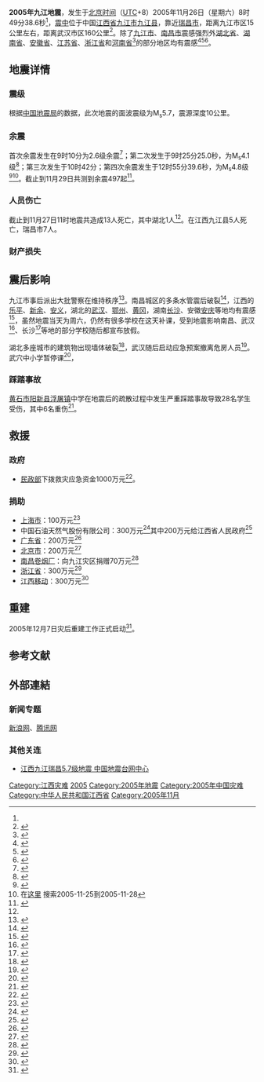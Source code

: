 {{noteTA
|G1=Earthquake
}}
{{UTC+8}}
{{Infobox earthquake
 | title = 2005年九江地震
 | map = 九江地震烈度分布图.jpg
 | map_caption  = 本次地震烈度分布图，震中以星星符号标注。（[[USGS|USGS]]）
 | date         = {{Start date|2005|11|26}}
 | time         = 00:49:37 [[UTC|UTC]]
 | magnitude    = 5.7[[面波震级|M<sub>s</sub>]]（[[中国地震台网|中国地震台网]]）<ref name="cenc-main-quake">{{Cite news|url=http://www.cenc.ac.cn/manage/html/402881891275f6df011275f971990001/_history/08_01/30/1201680527640.html|title=江西九江瑞昌5.7级地震|publisher=中国地震台网中心|date=2006-06-30|accessdate=2013-04-20|deadurl=yes|archiveurl=https://web.archive.org/web/20160304135237/http://www.cenc.ac.cn/manage/html/402881891275f6df011275f971990001/_history/08_01/30/1201680527640.html|archivedate=2016-03-04}}</ref><br />
5.2[[矩震级|M<sub>w</sub>]]（[[美国地质调查局|美国地质调查局]]）<ref name="usgs-main-quake">{{Cite news |url=http://earthquake.usgs.gov/earthquakes/eqarchives/significant/sig_2005.php |title=Significant Earthquakes of the World 2005 |publisher=U.S. Geological Survey |date=未知 |accessdate=2013-04-20 |deadurl=yes |archiveurl=https://web.archive.org/web/20130408102840/http://earthquake.usgs.gov/earthquakes/eqarchives/significant/sig_2005.php |archivedate=2013-04-08 }}</ref><br />
5.5[[矩震级|M<sub>w</sub>]]（[[欧洲与地中海地震中心|欧洲与地中海地震中心]]）<ref>{{Cite news|url=http://www.emsc-csem.org/Earthquake/earthquake.php?id=11286|title=M 5.5 - HUBEI-JIANGXI BORDER REG, CHINA - 2005-11-26 00:49:34 UTC|publisher=European Mediterranean Seismological Centre|date=未知|accessdate=2013-04-20|archive-date=2015-05-10|archive-url=https://web.archive.org/web/20150510111334/http://www.emsc-csem.org/Earthquake/earthquake.php?id=11286|dead-url=no}}</ref><br />
 |depth        = {{convert|10|km|mi|abbr=on}}<ref>[http://www.ceic.ac.cn/eq.jsp?id=90136 中国东南部5.7级地震]{{dead link|date=2017年11月 |bot=InternetArchiveBot }}</ref>
 |location     = {{coord|29.70|N|115.76|E|display=inline,title}}<ref name="usgs-main-quake" /><br>{{CHN}}[[江西省|江西省]][[九江县|九江县]]和[[瑞昌市|瑞昌市]]交界处<ref>{{Cite web |url=http://news.sina.com.cn/c/2005-11-26/11148410700.shtml |title=江西地震局最新公布地震中心在江西省九江县 |accessdate=2013-04-20 |archive-date=2017-08-10 |archive-url=https://web.archive.org/web/20170810091224/http://news.sina.com.cn/c/2005-11-26/11148410700.shtml |dead-url=no }}</ref><ref>{{Cite web |url=http://news.sina.com.cn/c/2005-11-26/10188410059.shtml |title=江西九江、瑞昌间发生5.7级地震(图) |accessdate=2013-04-20 |archive-date=2016-03-04 |archive-url=https://web.archive.org/web/20160304205323/http://news.sina.com.cn/c/2005-11-26/10188410059.shtml |dead-url=no }}</ref>
 |affected     = {{flagicon|PRC}} [[中华人民共和国|中华人民共和国]]<br>[[江西省|江西省]]、[[湖北省|湖北省]]
 |casualties   = 死亡：13人<br />受伤：约8000人<br /><small>（截至2005年11月28日）</small><ref name = "casualty1">{{Cite news|url=http://news.sina.com.cn/c/2005-11-28/02028419326.shtml|title=民政部称江西湖北地震死亡人数应为13人|publisher=新浪网|date=2005年11月28日|accessdate=2013-04-20|archive-date=2016-04-11|archive-url=https://web.archive.org/web/20160411095638/http://news.sina.com.cn/c/2005-11-28/02028419326.shtml|dead-url=no}}</ref>
}}
'''2005年九江地震'''，发生于[[北京时间|北京时间]]（[[UTC|UTC]]+8）2005年11月26日（星期六）8时49分38.6秒<ref name="cenc-main-quake"/>，[[震中|震中]]位于中国[[江西省|江西省]][[九江市|九江市]][[九江县|九江县]]，靠近[[瑞昌市|瑞昌市]]，距离九江市区15公里左右，距离武汉市区160公里<ref>{{Cite web |url=http://news.sina.com.cn/c/2005-11-26/11467546023s.shtml |title=湖北省东部地区震感强烈 暂无人员伤亡 |accessdate=2013-04-20 |archive-date=2016-03-04 |archive-url=https://web.archive.org/web/20160304093149/http://news.sina.com.cn/c/2005-11-26/11467546023s.shtml |dead-url=no }}</ref>。除了[[九江市|九江市]]、[[南昌市|南昌市]]震感强烈外[[湖北省|湖北省]]、[[湖南省|湖南省]]、[[安徽省|安徽省]]、[[江苏省|江苏省]]、[[浙江省|浙江省]]和[[河南省|河南省]]<ref>{{Cite web |url=http://news.sina.com.cn/c/2005-11-28/00068418858.shtml |title=河南信阳大面积地区有明显震感 |accessdate=2013-04-20 |archive-date=2016-03-04 |archive-url=https://web.archive.org/web/20160304221540/http://news.sina.com.cn/c/2005-11-28/00068418858.shtml |dead-url=no }}</ref>的部分地区均有震感<ref>{{Cite web |url=http://news.sina.com.cn/c/2005-11-27/02357547985s.shtml |title=九江5.7级地震撼动六省 学生恐慌发生踩踏事故 |accessdate=2013-04-20 |archive-date=2016-03-04 |archive-url=https://web.archive.org/web/20160304194714/http://news.sina.com.cn/c/2005-11-27/02357547985s.shtml |dead-url=no }}</ref><ref>{{Cite web |url=http://news.sina.com.cn/c/2005-11-26/11558411063.shtml |title=江西地震南京地区有震感 专家告市民请勿担心 |accessdate=2013-04-20 |archive-date=2019-01-27 |archive-url=https://web.archive.org/web/20190127011553/http://news.sina.com.cn/c/2005-11-26/11558411063.shtml |dead-url=no }}</ref><ref>{{Cite web |url=http://news.sina.com.cn/c/2005-11-26/12197546362s.shtml |title=江西地震轻微影响合肥 |accessdate=2013-04-20 |archive-date=2016-03-04 |archive-url=https://web.archive.org/web/20160304210114/http://news.sina.com.cn/c/2005-11-26/12197546362s.shtml |dead-url=no }}</ref>。

{{location map+ |China Jiangxi |float=none |width=600 |caption=[[震中|震中]]在江西省的位置 |places=
{{location map~ |China Jiangxi |lat=29.7 |long=115.76 |position = top|label=''[[震中|震中]]''|mark=Bullseye1.png|marksize=40| }}
{{location map~ |China Jiangxi |lat=28.688697 |long=115.864737 |label=[[南昌市|南昌市区]] }}
{{location map~ |China Jiangxi |lat=29.904209 |long=115.085606 |position=left |label=[[浮屠镇|浮屠镇中学]] }}
{{location map~ |China Jiangxi |lat=29.666552 |long=115.961687 |label=[[九江|九江市区]] }}
{{location map~ |China Jiangxi |lat=29.615264 |long=115.91726 |position = bottom|label=[[柴桑区|柴桑区（原九江县）]]}}
{{location map~ |China Jiangxi |lat=29.681228 |long=115.687866 |position = left|label=[[瑞昌市|瑞昌市]] }}
{{location map~ |China Jiangxi |mark = Green pog.svg|lat=28.984543 |long=117.157973 |position = left|label=[[乐平市|乐平市]] }}
{{location map~ |China Jiangxi |mark = Green pog.svg|lat=27.824394 |long=114.923222 |position = left|label=[[新余市|新余市]] }}
{{location map~ |China Jiangxi |mark = Green pog.svg|lat=28.852279 |long=115.555095 |position = left|label=[[安义县|安义县]] }}
}}
{{Clear}}

== 地震详情 ==
=== 震级 ===
根据[[中国地震局|中国地震局]]的数据，此次地震的面波震级为M<sub>s</sub>5.7，震源深度10公里。

=== 余震 ===
首次余震发生在9时10分为2.6级余震<ref>{{Cite web |url=http://news.sina.com.cn/c/2005-11-26/13577546485s.shtml |title=江西地震之后余震不断 副省长呼吁市民不要惊慌 |accessdate=2013-04-20 |archive-date=2016-03-04 |archive-url=https://web.archive.org/web/20160304094941/http://news.sina.com.cn/c/2005-11-26/13577546485s.shtml |dead-url=no }}</ref>；第二次发生于9时25分25.0秒，为M<sub>s</sub>4.1级<ref>{{Cite web |url=http://news.sina.com.cn/c/2005-11-26/11598411074.shtml |title=9时25分江西九江县发生4.6级余震 |accessdate=2013-04-20 |archive-date=2016-03-04 |archive-url=https://web.archive.org/web/20160304215632/http://news.sina.com.cn/c/2005-11-26/11598411074.shtml |dead-url=no }}</ref>；第三次发生于10时42分；第四次余震发生于12时55分39.6秒，为M<sub>s</sub>4.8级<ref>{{Cite web |url=http://news.sina.com.cn/c/2005-11-26/13598411566.shtml |title=12时53分江西九江县发生第四次余震 |accessdate=2013-04-20 |archive-date=2016-03-04 |archive-url=https://web.archive.org/web/20160304222737/http://news.sina.com.cn/c/2005-11-26/13598411566.shtml |dead-url=no }}</ref><ref>在[http://www.csndmc.ac.cn/newweb/data.htm 这里] {{Wayback|url=http://www.csndmc.ac.cn/newweb/data.htm |date=20130410170012 }}搜索2005-11-25到2005-11-28</ref>。截止到11月29日共测到余震497起<ref>{{Cite web |url=http://www.csi.ac.cn/wjf/news/zhnews051127w14.htm |title=专家确定九江地震属主震－余震类型 |accessdate=2013-04-20 |archive-date=2007-11-06 |archive-url=https://web.archive.org/web/20071106170941/http://www.csi.ac.cn/wjf/news/zhnews051127w14.htm |dead-url=yes }}</ref>。

=== 人员伤亡 ===
截止到11月27日11时地震共造成13人死亡，其中湖北1人<ref name = "casualty1"/>。在江西九江县5人死亡，瑞昌市7人。

=== 财产损失 ===

== 震后影响 ==
九江市事后派出大批警察在维持秩序<ref>{{Cite web |url=http://news.sina.com.cn/c/2005-11-26/11077545664s.shtml |title=江西发生5.7级地震 警察在街上维持秩序 |accessdate=2013-04-20 |archive-date=2014-08-10 |archive-url=https://web.archive.org/web/20140810060220/http://news.sina.com.cn/c/2005-11-26/11077545664s.shtml |dead-url=no }}</ref>。南昌城区的多条水管震后破裂<ref>{{Cite web |url=http://news.sina.com.cn/c/2005-11-27/16307552682s.shtml |title=南昌强烈震感过后多条水管受震爆裂 |accessdate=2013-04-20 |archive-date=2014-08-10 |archive-url=https://web.archive.org/web/20140810060319/http://news.sina.com.cn/c/2005-11-27/16307552682s.shtml |dead-url=no }}</ref>，江西的[[乐平|乐平]]、[[新余|新余]]、[[安义|安义]]，湖北的[[武汉|武汉]]、[[鄂州|鄂州]]、[[黄冈|黄冈]]，湖南[[长沙|长沙]]、安徽[[安庆|安庆]]等地均有震感<ref>{{Cite web |url=http://news.sina.com.cn/c/2005-11-26/10348410190.shtml |title=江西九江发生5.5级地震 湖南安徽等地有震感 |accessdate=2013-04-20 |archive-date=2014-08-10 |archive-url=https://web.archive.org/web/20140810060310/http://news.sina.com.cn/c/2005-11-26/10348410190.shtml |dead-url=no }}</ref>，虽然地震当天为周六，仍然有很多学校在这天补课，受到地震影响南昌、武汉<ref>{{Cite web |url=http://news.sina.com.cn/c/2005-11-26/10587545476s.shtml |title=武汉居民上午9时左右感觉一次地震 |accessdate=2013-04-20 |archive-date=2014-08-10 |archive-url=https://web.archive.org/web/20140810060222/http://news.sina.com.cn/c/2005-11-26/10587545476s.shtml |dead-url=no }}</ref>、长沙<ref>{{Cite web |url=http://news.sina.com.cn/c/2005-11-26/10577545465s.shtml |title=湖南长沙也有强烈震感 部分学校已放假 |accessdate=2013-04-20 |archive-date=2014-08-10 |archive-url=https://web.archive.org/web/20140810060315/http://news.sina.com.cn/c/2005-11-26/10577545465s.shtml |dead-url=no }}</ref>等地的部分学校随后都宣布放假。

湖北多座城市的建筑物出现墙体破裂<ref>{{Cite web |url=http://news.sina.com.cn/c/2005-11-26/15097546690s.shtml |title=湖北多个城市建筑物墙面破裂 武汉启动应急预案 |accessdate=2013-04-20 |archive-date=2016-03-04 |archive-url=https://web.archive.org/web/20160304210656/http://news.sina.com.cn/c/2005-11-26/15097546690s.shtml |dead-url=no }}</ref>，武汉随后启动应急预案撤离危房人员<ref>{{Cite web |url=http://news.sina.com.cn/c/2005-11-26/12258411185.shtml |title=武汉迅速启动应急预案 危房违章建筑人员应撤离 |accessdate=2013-04-20 |archive-date=2006-10-19 |archive-url=https://web.archive.org/web/20061019060943/http://news.sina.com.cn/c/2005-11-26/12258411185.shtml |dead-url=no }}</ref>。武穴中小学暂停课<ref>{{Cite web |url=http://news.sina.com.cn/c/2005-11-27/07557549892s.shtml |title=湖北百多名学生因地震恐慌发生踩踏事故受伤 |accessdate=2013-04-20 |archive-date=2016-03-04 |archive-url=https://web.archive.org/web/20160304211929/http://news.sina.com.cn/c/2005-11-27/07557549892s.shtml |dead-url=no }}</ref>，

=== 踩踏事故 ===
[[黄石市|黄石市]][[阳新县|阳新县]][[浮屠镇|浮屠镇]]中学在地震后的疏散过程中发生严重踩踏事故导致28名学生受伤，其中6名重伤<ref>{{Cite web |url=http://news.sina.com.cn/c/2005-11-28/06097555582s.shtml |title=湖北78名学生在拥挤踩踏事故中受伤 |accessdate=2013-04-20 |archive-date=2014-08-10 |archive-url=https://web.archive.org/web/20140810060121/http://news.sina.com.cn/c/2005-11-28/06097555582s.shtml |dead-url=no }}</ref>。

== 救援 ==

=== 政府 ===
* [[民政部|民政部]]下拨救灾应急资金1000万元<ref>{{Cite web |url=http://news.sina.com.cn/c/2005-11-28/06097555565s.shtml |title=民政部下拨救灾应急资金1000万元 |accessdate=2013-04-20 |archive-date=2016-03-04 |archive-url=https://web.archive.org/web/20160304140844/http://news.sina.com.cn/c/2005-11-28/06097555565s.shtml |dead-url=no }}</ref>。

=== 捐助 ===
* [[上海市|上海市]]：100万元<ref>{{Cite web |url=http://news.sina.com.cn/c/2005-11-27/21498418684.shtml |title=上海市向江西九江地震灾区捐款100万元 |accessdate=2013-04-20 |archive-date=2016-03-04 |archive-url=https://web.archive.org/web/20160304121849/http://news.sina.com.cn/c/2005-11-27/21498418684.shtml |dead-url=no }}</ref>
* 中国石油天然气股份有限公司：300万元<ref>{{Cite web |url=http://news.sina.com.cn/c/2005-11-27/23467553136s.shtml |title=江西震区接到第一笔300万元企业捐款 |accessdate=2013-04-20 |archive-date=2019-01-27 |archive-url=https://web.archive.org/web/20190127011553/http://news.sina.com.cn/c/2005-11-27/23467553136s.shtml |dead-url=no }}</ref>其中200万元给江西省人民政府<ref>{{Cite web |url=http://news.sina.com.cn/c/2005-11-27/23158418775.shtml |title=中国石油向江西地震灾区人民捐款200万元 |accessdate=2013-04-20 |archive-date=2005-11-30 |archive-url=https://web.archive.org/web/20051130042239/http://news.sina.com.cn/c/2005-11-27/23158418775.shtml |dead-url=no }}</ref>
* [[广东省|广东省]]：200万元<ref>{{Cite web |url=http://news.sina.com.cn/o/2005-11-29/09237568364s.shtml |title=广东捐助江西200万元 |accessdate=2013-04-20 |archive-date=2016-03-04 |archive-url=https://web.archive.org/web/20160304215219/http://news.sina.com.cn/o/2005-11-29/09237568364s.shtml |dead-url=no }}</ref>
* [[北京市|北京市]]：200万元<ref>{{Cite web |url=http://news.sina.com.cn/c/2005-12-01/10107590076s.shtml |title=北京急拨200万元支援江西地震灾区 |accessdate=2013-04-20 |archive-date=2016-03-04 |archive-url=https://web.archive.org/web/20160304092443/http://news.sina.com.cn/c/2005-12-01/10107590076s.shtml |dead-url=no }}</ref>
* [[南昌卷烟厂|南昌卷烟厂]]：向九江灾区捐赠70万元<ref>{{Cite web |url=http://news.sina.com.cn/c/2005-12-02/12368471111.shtml |title=南昌卷烟厂向九江灾区捐赠70万元 |accessdate=2013-04-20 |archive-date=2016-03-04 |archive-url=https://web.archive.org/web/20160304105600/http://news.sina.com.cn/c/2005-12-02/12368471111.shtml |dead-url=no }}</ref>
* [[浙江省|浙江省]]：300万元<ref>{{Cite web |url=http://news.sina.com.cn/c/2005-12-02/12368471112.shtml |title=浙江省委省政府致电慰问并捐款300万元 |accessdate=2013-04-20 |archive-date=2016-03-04 |archive-url=https://web.archive.org/web/20160304214253/http://news.sina.com.cn/c/2005-12-02/12368471112.shtml |dead-url=no }}</ref>
* [[江西移动|江西移动]]：300万元<ref>{{Cite web |url=http://news.sina.com.cn/c/2005-12-07/12318516320.shtml |title=江西移动300万元助灾区救困 |accessdate=2013-04-20 |archive-date=2016-03-04 |archive-url=https://web.archive.org/web/20160304104453/http://news.sina.com.cn/c/2005-12-07/12318516320.shtml |dead-url=no }}</ref>

== 重建 ==
2005年12月7日灾后重建工作正式启动<ref>{{Cite web |url=http://news.sina.com.cn/c/2005-12-07/12318516306.shtml |title=江西九江灾后重建工作全面启动 |accessdate=2013-04-20 |archive-date=2016-03-04 |archive-url=https://web.archive.org/web/20160304122330/http://news.sina.com.cn/c/2005-12-07/12318516306.shtml |dead-url=no }}</ref>。

== 参考文献 ==
{{reflist|2}}

== 外部連結 ==
=== 新闻专题 ===
[http://news.sina.com.cn/z/jxjjdz/index.shtml 新浪网]{{Wayback|url=http://news.sina.com.cn/z/jxjjdz/index.shtml |date=20051202042237 }}、[http://news.qq.com/zt/2005/jxdizheng/ 腾讯网]{{Wayback|url=http://news.qq.com/zt/2005/jxdizheng/ |date=20130602101852 }}
=== 其他关连 ===
* [https://web.archive.org/web/20160304135237/http://www.cenc.ac.cn/manage/html/402881891275f6df011275f971990001/_history/08_01/30/1201680527640.html 江西九江瑞昌5.7级地震 中国地震台网中心]

{{中国地震}}
{{2005年地震}}

[[Category:江西灾难|Category:江西灾难]]
[[Category:中国地震|2005]]
[[Category:2005年地震|Category:2005年地震]]
[[Category:2005年中国灾难|Category:2005年中国灾难]]
[[Category:中华人民共和国江西省|Category:中华人民共和国江西省]]
[[Category:2005年11月|Category:2005年11月]]